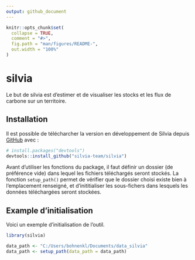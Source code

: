 ```yaml
---
output: github_document
---
```


<!-- README.md is generated from README.Rmd. Please edit that file -->

```r
knitr::opts_chunk$set(
  collapse = TRUE,
  comment = "#>",
  fig.path = "man/figures/README-",
  out.width = "100%"
)
```

# silvia

<!-- badges: start -->
<!-- badges: end -->

Le but de silvia est d'estimer et de visualiser les stocks et les flux de carbone sur un territoire. 

## Installation

Il est possible de télécharcher la version en développement de Silvia depuis [GitHub](https://github.com/) avec : 

``` r
# install.packages("devtools")
devtools::install_github("silvia-team/silvia")
```

Avant d'utiliser les fonctions du package, il faut définir un dossier (de préférence vide) dans lequel les fichiers téléchargés seront stockés. 
La fonction `setup_path()` permet de vérifier que le dossier choisi existe bien à l'emplacement renseigné, et d'inititialiser les sous-fichers dans lesquels les données téléchargées seront stockées. 

## Example d'initialisation

Voici un exemple d'initialisation de l'outil. 

```r
library(silvia)

data_path <- "C:/Users/bohnenkl/Documents/data_silvia"
data_path <- setup_path(data_path = data_path)

```


